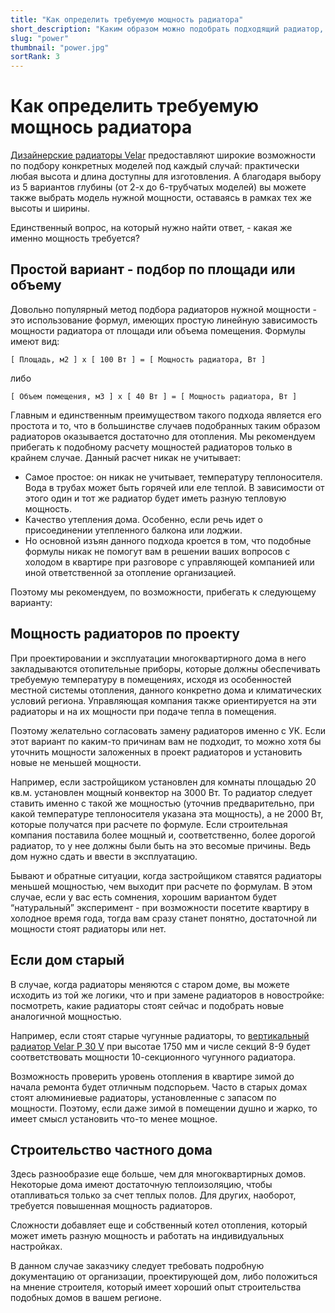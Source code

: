 ```yaml
---
title: "Как определить требуемую мощность радиатора"
short_description: "Каким образом можно подобрать подходящий радиатор, чтобы его мощности хватило зимой, но и не переалатить за слишком мощный радиатор."
slug: "power"
thumbnail: "power.jpg"
sortRank: 3
---
```


# Как определить требуемую мощнось радиатора

[<span class="text-red-500 hover:underline">Дизайнерские радиаторы Velar</span>](/design) предоставляют широкие возможности по подбору конкретных моделей под каждый случай: практически любая высота и длина доступны для изготовления. А благодаря выбору из 5 вариантов глубины (от 2-х до 6-трубчатых моделей) вы можете также выбрать модель нужной мощности, оставаясь в рамках тех же высоты и ширины.

Единственный вопрос, на который нужно найти ответ, - какая же именно мощность требуется?

## Простой вариант - подбор по площади или объему

Довольно популярный метод подбора радиаторов нужной мощности - это использование формул, имеющих простую линейную зависимость мощности радиатора от площади или объема помещения.
Формулы имеют вид:
```
[ Площадь, м2 ] х [ 100 Вт ] = [ Мощность радиатора, Вт ]
```
либо
```
[ Объем помещения, м3 ] х [ 40 Вт ] = [ Мощность радиатора, Вт ]
```
Главным и единственным преимуществом такого подхода является его простота и то, что в большинстве случаев подобранных таким образом радиаторов оказывается достаточно для отопления.
Мы рекомендуем прибегать к подобному расчету мощностей радиаторов только в крайнем случае. Данный расчет никак не учитывает:
<ul class="list-none">
<li>Самое простое: он никак не учитывает, температуру теплоносителя. Вода в трубах может быть горячей или еле теплой. В зависимости от этого один и тот же радиатор будет иметь разную тепловую мощность.</li>
<li>Качество утепления дома. Особенно, если речь идет о присоединении утепленного балкона или лоджии.</li>
<li>Но основной изъян данного подхода кроется в том, что подобные формулы никак не помогут вам в решении ваших вопросов с холодом в квартире при разговоре с управляющей компанией или иной ответственной за отопление организацией.</li>
</ul>
Поэтому мы рекомендуем, по возможности, прибегать к следующему варианту:

## Мощность радиаторов по проекту
При проектировании и эксплуатации многоквартирного дома в него закладываются отопительные приборы, которые должны обеспечивать требуемую температуру в помещениях, исходя из особенностей местной системы отопления, данного конкретно дома и климатических условий региона.
Управляющая компания также ориентируется на эти радиаторы и на их мощности при подаче тепла в помещения.

Поэтому желательно согласовать замену радиаторов именно с УК. Если этот вариант по каким-то причинам вам не подходит, то можно хотя бы уточнить мощности заложенных в проект радиаторов и установить новые не меньшей мощности.

Например, если застройщиком установлен для комнаты площадью 20 кв.м. установлен мощный конвектор на 3000 Вт. То радиатор следует ставить именно с такой же мощностью (уточнив предварительно, при какой температуре теплоносителя указана эта мощность), а не 2000 Вт, которые получатся при расчете по формуле. Если строительная компания поставила более мощный и, соответственно, более дорогой радиатор, то у нее должны были быть на это весомые причины. Ведь дом нужно сдать и ввести в эксплуатацию.

Бывают и обратные ситуации, когда застройщиком ставятся радиаторы меньшей мощностью, чем выходит при расчете по формулам. В этом случае, если у вас есть сомнения, хорошим вариантом будет “натуральный” эксперимент - при возможности посетите квартиру в холодное время года, тогда вам сразу станет понятно, достаточной ли мощности стоят радиаторы или нет.

## Если дом старый

В случае, когда радиаторы меняются с старом доме, вы можете исходить из той же логики, что и при замене радиаторов в новостройке: посмотреть, какие радиаторы стоят сейчас и подобрать новые аналогичной мощностью.

Например, если стоят старые чугунные радиаторы, то [<span class="text-red-500 hover:underline">вертикальный радиатор Velar P 30 V</span>](/model/p30v) при высотае 1750 мм и числе секций 8-9 будет соответствовать мощности 10-секционного чугунного радиатора.

Возможность проверить уровень отопления в квартире зимой до начала ремонта будет отличным подспорьем. Часто в старых домах стоят алюминиевые радиаторы, установленные с запасом по мощности. Поэтому, если даже зимой в помещении душно и жарко, то имеет смысл установить что-то менее мощное.

## Строительство частного дома

Здесь разнообразие еще больше, чем для многоквартирных домов. Некоторые дома имеют достаточную теплоизоляцию, чтобы отапливаться только за счет теплых полов. Для других, наоборот, требуется повышенная мощность радиаторов.

Сложности добавляет еще и собственный котел отопления, который может иметь разную мощность и работать на индивидуальных настройках.

В данном случае заказчику следует требовать подробную документацию от организации, проектирующей дом, либо положиться на мнение строителя, который имеет хороший опыт строительства подобных домов в вашем регионе.